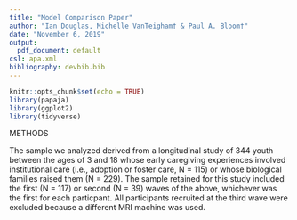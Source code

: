 ```yaml
---
title: "Model Comparison Paper"
author: "Ian Douglas, Michelle VanTeigham† & Paul A. Bloom†"
date: "November 6, 2019"
output:
  pdf_document: default
csl: apa.xml
bibliography: devbib.bib
---
```


```r
knitr::opts_chunk$set(echo = TRUE)
library(papaja)
library(ggplot2)
library(tidyverse)
```

METHODS

  The sample we analyzed derived from a longitudinal study of 344 youth between the ages of 3 and 18 whose early caregiving experiences involved institutional care (i.e., adoption or foster care, N = 115) or whose biological families raised them (N = 229). The sample retained for this study included the first (N = 117) or second (N = 39) waves of the above, whichever was the first for each particpant. All participants recruited at the third wave were excluded because a different MRI machine was used. 